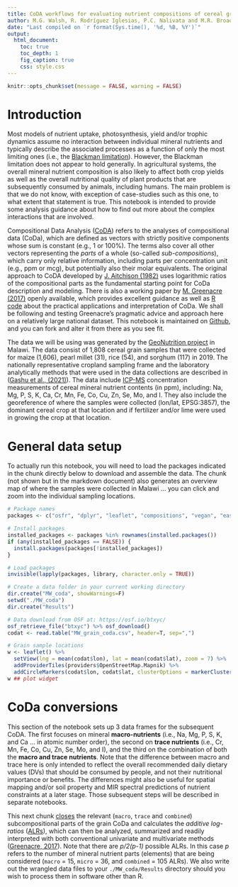 ```yaml
---
title: CoDA workflows for evaluating nutrient compositions of cereal grains
author: M.G. Walsh, R. Rodríguez Iglesias, P.C. Nalivata and M.R. Broadley
date: "Last compiled on `r format(Sys.time(), '%d, %B, %Y')`"
output:
  html_document:
    toc: true
    toc_depth: 1
    fig_caption: true
    css: style.css
---
```


```r
knitr::opts_chunk$set(message = FALSE, warning = FALSE)
```

# Introduction

Most models of nutrient uptake, photosynthesis, yield and/or trophic dynamics assume no interaction between individual mineral nutrients and typically describe the associated processes as a function of only the most limiting ones (i.e., the [Blackman limitation](https://www.biologydiscussion.com/photosynthesis/blackmans-law-of-limiting-factors-and-his-criticism-photosynthesis/23006)). However, the Blackman limitation does not appear to hold generally. In agricultural systems, the overall mineral nutrient composition is also likely to affect both crop yields as well as the overall nutritional quality of plant products that are subsequently consumed by animals, including humans. The main problem is that we do not know, with exception of case-studies such as this one, to what extent that statement is true. This notebook is intended to provide some analysis guidance about how to find out more about the complex interactions that are involved.

Compositional Data Analysis ([CoDA](http://www.compositionaldata.com/)) refers to the analyses of compositional data (CoDa), which are defined as vectors with strictly positive components whose sum is constant (e.g., 1 or 100%). The terms also cover all other vectors representing the *parts* of a whole (so-called *sub-compositions*), which carry only relative information, including parts per concentration unit (e.g., ppm or mcg), but potentially also their molar equivalents. The original approach to CoDA developed by [J. Aitchison (1982)](https://rss.onlinelibrary.wiley.com/doi/10.1111/j.2517-6161.1982.tb01195.x) uses logarithmic ratios of the compositional parts as the fundamental starting point for CoDa description and modeling. There is also a working paper by [M. Greenacre (2017)](https://econ-papers.upf.edu/papers/1554.pdf) openly available, which provides excellent guidance as well as [R code](https://github.com/michaelgreenacre/CODAinPractice) about the practical applications and interpretation of CoDa. We shall be following and testing Greenacre's pragmatic advice and approach here on a relatively large national dataset. This notebook is maintained on [Github](https://github.com/mgwalsh/Bioavailability/blob/master/CoDa_workflow.Rmd), and you can fork and alter it from there as you see fit.

The data we will be using was generated by the [GeoNutrition project](http://www.geonutrition.com) in Malawi. The data consist of 1,808 cereal grain samples that were collected for maize (1,606), pearl millet (31), rice (54), and sorghum (117) in 2019. The nationally representative cropland sampling frame and the laboratory analytically methods that were used in the data collections are described in ([Gashu et al., (2021)](https://doi.org/10.1038/s41586-021-03559-3)). The data include [ICP-MS](https://en.wikipedia.org/wiki/Inductively_coupled_plasma_mass_spectrometry) concentration measurements  of cereal mineral nutrient contents (in ppm), including: Na, Mg, P, S, K, Ca, Cr, Mn, Fe, Co, Cu, Zn, Se, Mo, and I. They also include the georeference of where the samples were collected (lon/lat, EPSG:3857), the dominant cereal crop at that location and if fertilizer and/or lime were used in growing the crop at that location.

# General data setup

To actually run this notebook, you will need to load the packages indicated in the chunk directly below to download and assemble the data. The chunk (not shown but in the markdown document) also generates an overview map of where the samples were collected in Malawi ... you can click and zoom into the individual sampling locations.

```r
# Package names
packages <- c("osfr", "dplyr", "leaflet", "compositions", "vegan", "easyCODA", "archetypes")

# Install packages
installed_packages <- packages %in% rownames(installed.packages())
if (any(installed_packages == FALSE)) {
  install.packages(packages[!installed_packages])
}

# Load packages
invisible(lapply(packages, library, character.only = TRUE))

# Create a data folder in your current working directory
dir.create("MW_coda", showWarnings=F)
setwd("./MW_coda")
dir.create("Results")

# Data download from OSF at: https://osf.io/btxyc/
osf_retrieve_file("btxyc") %>% osf_download()
codat <- read.table("MW_grain_coda.csv", header=T, sep=",")
```

```r
# Grain sample locations
w <- leaflet() %>%
  setView(lng = mean(codat$lon), lat = mean(codat$lat), zoom = 7) %>%
  addProviderTiles(providers$OpenStreetMap.Mapnik) %>%
  addCircleMarkers(codat$lon, codat$lat, clusterOptions = markerClusterOptions())
w ## plot widget 
```

# CoDa conversions

This section of the notebook sets up 3 data frames for the subsequent CoDA. The first focuses on mineral **macro-nutrients** (i.e., Na, Mg, P, S, K, and Ca ... in atomic number order), the second on **trace nutrients** (i.e., Cr, Mn, Fe, Co, Cu, Zn, Se, Mo, and I), and the third on the combination of both the **macro and trace nutrients**. Note that the difference between macro and trace here is only intended to reflect the overall recommended daily dietary values (DVs) that should be consumed by people, and not their nutritional importance or benefits. The differences might also be useful for spatial mapping and/or soil property and MIR spectral predictions of nutrient constraints at a later stage. Those subsequent steps will be described in separate notebooks.

This next chunk [closes](https://econ-papers.upf.edu/papers/1554.pdf) the relevant (`macro`, `trace` and `combined`) subcompositional parts of the grain CoDa and calculates the *additive log-ratios* ([ALRs](https://rdrr.io/cran/compositions/man/alr.html)), which can then be analyzed, summarized and readily interpreted with both conventional univariate and multivariate methods ([Greenacre, 2017](https://econ-papers.upf.edu/papers/1554.pdf)). Note that there are *p/2(p-1)* possible ALRs. In this case *p* refers to the number of mineral nutrient parts (elements) that are being considered (`macro` = 15, `micro` = 36, and `combined` = 105 ALRs). We also write out the wrangled data files to your `./MW_coda/Results` directory should you wish to process them in software other than R.

```r

```



